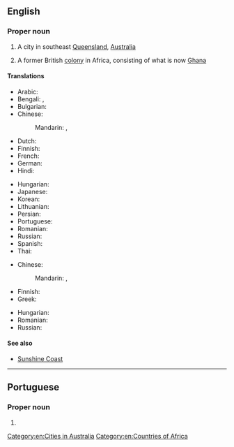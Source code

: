 ==English==
{{wikipedia|Gold Coast (disambiguation)}}

===Proper noun===
{{en-proper noun|head=[[gold|Gold]] [[coast|Coast]]}}

# {{senseid|en|Q140075}}A city in southeast [[Queensland]], [[Australia]]
# {{senseid|en|Q503623}}{{lb|en|historical}} A former British [[colony]] in Africa, consisting of what is now [[Ghana]]

====Translations====
{{trans-top|id=Q140075|in Australia}}
* Arabic: {{t|ar|غُولْد كُوسْت|m|tr=ḡuld kūst}}
* Bengali: {{t|bn|গোল্ড কোস্ট}}, {{t|bn|স্বর্ণ সৈকত}}
* Bulgarian: {{t|bg|Гоулд Коуст|m}}
* Chinese:
*: Mandarin: {{t+|cmn|黃金海岸|sc=Hani}}, {{t+|cmn|黄金海岸|tr=Huángjīn Hǎi'àn|sc=Hani}}
* Dutch: {{t|nl|Gold Coast}}
* Finnish: {{t|fi|Gold Coast}}
* French: {{t+|fr|Gold Coast|f}}
* German: {{t|de|Gold Coast|n}}
* Hindi: {{t|hi|गोल्ड कोस्ट|tr=gōlḍ kōsṭ}}
{{trans-mid}}
* Hungarian: {{t|hu|Gold Coast}}
* Japanese: {{t|ja|ゴールドコースト|tr=Gōrudokōsuto}}
* Korean: {{t|ko|골드코스트|tr=Goldeukoseuteu}}
* Lithuanian: {{t|lt|Gold Kostas}}
* Persian: {{t|fa|گلد کست}}
* Portuguese: {{t|pt|Gold Coast}}
* Romanian: {{t+|ro|Gold Coast}}
* Russian: {{t+|ru|Голд-Ко́ст|m}}
* Spanish: {{t|es|Costa del Oro|f}}
* Thai: {{t|th|โกลด์โคสต์|tr=gohnkôht}}
{{trans-bottom}}

{{trans-top|id=Q503623|in Africa}}
* Chinese:
*: Mandarin: {{t+|cmn|黃金海岸|sc=Hani}}, {{t+|cmn|黄金海岸|tr=Huángjīn Hǎi'àn|sc=Hani}}
* Finnish: {{t|fi|Kultarannikko}}
* Greek: {{t|el|Χρυσή Ακτή|f}}
{{trans-mid}}
* Hungarian: {{t|hu|Aranypart}}
* Romanian: {{t|ro|Coasta de Aur|f}}
* Russian: {{t|ru|Золото́й Бе́рег|m}}
{{trans-bottom}}

====See also====
* [[Sunshine Coast]]

[[Category:en:Cities in Australia]]
[[Category:en:Countries of Africa]]

----

==Portuguese==

===Proper noun===
{{pt-proper noun|m|g2=f}}

# {{place|pt|city|s/Queensland|c/Australia|t1=Gold Coast}}